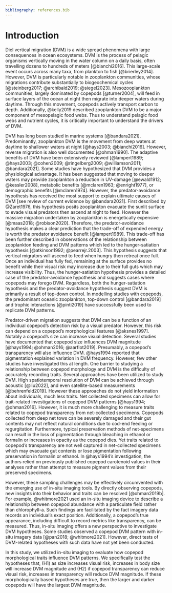 ```yaml
---
bibliography: references.bib
---
```


# Introduction

Diel vertical migration (DVM) is a wide spread phenomena with large consequences in ocean ecosystems. DVM is the process of pelagic organisms vertically moving in the water column on a daily basis, often travelling dozens to hundreds of meters [@bianchi2016]. This large-scale event occurs across many taxa, from plankton to fish [@brierley2014]. However, DVM is particularly notable in zooplankton communities, whose migrations contribute substantially to biogeochemical cycles [@steinberg2017; @archibald2019; @siegel2023]. Mesozooplankton communities, largely dominated by copepods [@turner2004], will feed in surface layers of the ocean at night then migrate into deeper waters during daytime. Through this movement, copepods actively transport carbon to depth. Additionally, @kelly2019 described zooplankton DVM to be a major component of mesopelagic food webs. Thus to understand pelagic food webs and nutrient cycles, it is critically important to understand the drivers of DVM.

DVM has long been studied in marine systems [@bandara2021]. Predominantly, zooplankton DVM is the movement from deep waters at daytime to shallower waters at night [@hays2003; @bianchi2016]. However, reverse migration is also well documented [@ohman1990]. The adaptive benefits of DVM have been extensively reviewed [@lampert1989; @hays2003; @cohen2009; @ringelberg2009; @williamson2011; @bandara2021]. Some studies have hypothesized that DVM provides a physiological advantage. It has been suggested that moving to deeper waters may provide zooplankton a reduction in UV-damage [@ewald1912; @kessler2008], metabolic benefits [@mclaren1963; @enright1977], or demographic benefits [@mclaren1974]. However, the predator-avoidance hypothesis has received the most support to explain ultimate causes of DVM [see review of current evidence by @bandara2021]. First described by @Zaret1976, this hypothesis posits zooplankton evacuate the sunlit surface to evade visual predators then ascend at night to feed. However the massive migration undertaken by zooplankton is energetically expensive [@maas2018; @robison2020]. Therefore, the predator-avoidance hypothesis makes a clear prediction that the trade-off of expended energy is worth the predator avoidance benefit [@lampert1989]. This trade-off has been further described in observations of the relationship between zooplankton feeding and DVM patterns which led to the hunger-satiation hypothesis [@atkinson1992; @pearrejr.2003]. This hypothesis suggests that vertical migrators will ascend to feed when hungry then retreat once full. Once an individual has fully fed, remaining at the surface provides no benefit while their visual risk may increase due to their full guts which may increase visibility. Thus, the hunger-satiation hypothesis provides a detailed case of the predator-avoidance hypothesis and suggests cases where copepods may forego DVM. Regardless, both the hunger-satiation hypothesis and the predator-avoidance hypothesis suggest DVM is primarily a result of top-down control. In modelling studies with copepods, the predominant oceanic zooplankton, top-down control [@bandara2019] and trophic interactions [@pinti2019] have successfully been used to replicate DVM patterns.

Predator-driven migration suggests that DVM can be a function of an individual copepod's detection risk by a visual predator. However, this risk can depend on a copepod's morphological features [@aksnes1997]. Notably a copepod's size can increase visual detection. Several studies have documented that copepod size influences DVM magnitude [@hays1994; @ohman2016; @aarflot2019]. Presumably, a copepod's transparency will also influence DVM. @hays1994 reported that pigmentation explained variation in DVM frequency. However, few other studies have investigated this at length. One barrier to studying a relationship between copepod morphology and DVM is the difficulty of accurately recording traits. Several approaches have been utilized to study DVM. High spatiotemporal resolution of DVM can be achieved through acoustic [@liu2022], and even satellite-based measurements [@behrenfeld2019]. However these approaches do not yield information about individuals, much less traits. Net collected specimens can allow for trait-related investigations of copepod DVM patterns [@hays1994; @ohman2016]. However, it is much more challenging to measure traits related to copepod transparency from net-collected specimens. Copepods collected from deep net tows can be severely damaged and their gut contents may not reflect natural conditions due to cod-end feeding or regurgitation. Furthermore, typical preservation methods of net-specimens can result in the loss of pigmentation through bleaching in ethanol or formalin or increases in opacity as the copepod dies. Yet traits related to copepod's transparency are not well captured in net-collected specimens which may evacuate gut contents or lose pigmentation following preservation in formalin or ethanol. In @hays1994's investigation, the authors relied on previously published copepod carotenoid values in their analyses rather than attempt to measure pigment values from their preserved specimens.

However, these sampling challenges may be effectively circumvented with the emerging use of in-situ imaging tools. By directly observing copepods, new insights into their behavior and traits can be resolved [@ohman2019b]. For example, @whitmore2021 used an in-situ imaging device to describe a relationship between copepod abundance with a particulate field rather than chlorophyll-a. Such findings are facilitated by the fact imagery data records an individual's exact position. Additionally, a copepod's true appearance, including difficult to record metrics like transparency, can be measured. Thus, in-situ imaging offers a new perspective to investigate DVM hypotheses. Some studies observed a copepod DVM pattern with in-situ imagery data [@pan2018; @whitmore2021]. However, direct tests of DVM-related hypotheses with such data have not yet been conducted.

In this study, we utilized in-situ imaging to evaluate how copepod morphological traits influence DVM patterns. We specifically test the hypotheses that, (H1) as size increases visual risk, increases in body size will increase DVM magnitude and (H2) if copepod transparency can reduce visual risk, increases in transparency will reduce DVM magnitude. If these morphologically based hypotheses are true, then the larger and darker copepods will have the largest DVM magnitude.

